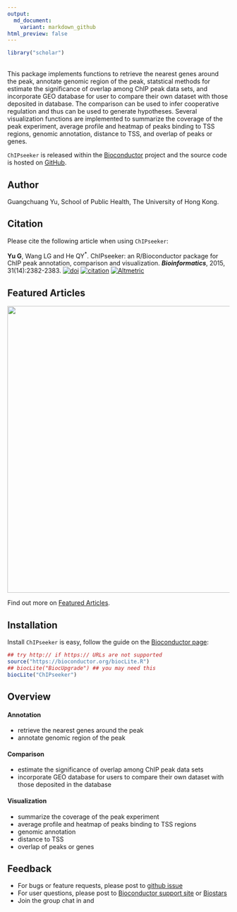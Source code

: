 ```yaml
---
output:
  md_document:
    variant: markdown_github
html_preview: false
---
```



```r
library("scholar")
```


<!-- AddToAny BEGIN -->
<div class="a2a_kit a2a_kit_size_32 a2a_default_style">
<a class="a2a_dd" href="//www.addtoany.com/share"></a>
<a class="a2a_button_facebook"></a>
<a class="a2a_button_twitter"></a>
<a class="a2a_button_google_plus"></a>
</div>
<script async src="//static.addtoany.com/menu/page.js"></script>
<!-- AddToAny END -->

<br>
This package implements functions to retrieve the nearest genes around the peak, annotate genomic region of the peak, statstical methods for estimate the significance of overlap among ChIP peak data sets, and incorporate GEO database for user to compare their own dataset with those deposited in database. The comparison can be used to infer cooperative regulation and thus can be used to generate hypotheses. Several visualization functions are implemented to summarize the coverage of the peak experiment, average profile and heatmap of peaks binding to TSS regions, genomic annotation, distance to TSS, and overlap of peaks or genes.

`ChIPseeker` is released within the [Bioconductor](https://www.bioconductor.org/packages/ChIPseeker) project and the source code is hosted on <a href="https://github.com/GuangchuangYu/ChIPseeker"><i class="fa fa-github fa-lg"></i> GitHub</a>.

<link rel="stylesheet" href="https://maxcdn.bootstrapcdn.com/font-awesome/4.6.1/css/font-awesome.min.css">

## <i class="fa fa-user"></i> Author

Guangchuang Yu, School of Public Health, The University of Hong Kong.

## <i class="fa fa-book"></i> Citation

Please cite the following article when using `ChIPseeker`:

__Yu G__, Wang LG and He QY<sup>*</sup>. ChIPseeker: an R/Bioconductor package for ChIP peak annotation, comparison and visualization. **_Bioinformatics_**, 2015, 31(14):2382-2383. 
[![doi](https://img.shields.io/badge/doi-10.1093/bioinformatics/btv145-blue.svg?style=flat)](http://dx.doi.org/10.1093/bioinformatics/btv145)
[![citation](https://img.shields.io/badge/cited%20by-`r sum(get_article_cite_history('DO5oG40AAAAJ', '9pM33mqn1YgC')$cites)`-blue.svg?style=flat)](https://scholar.google.com.hk/scholar?oi=bibs&hl=en&cites=12053363057899219488)
[![Altmetric](https://img.shields.io/badge/Altmetric-`r x <- readLines("https://www.altmetric.com/details/3781087"); gsub("^.*score=(\\d+)\\D+.*$", '\\1', x[grep("style=donut&score=", x)])`-blue.svg?style=flat)](https://www.altmetric.com/details/3781087)


<script type="text/javascript" src="https://d1bxh8uas1mnw7.cloudfront.net/assets/embed.js"></script>

<div data-badge-popover="right" data-badge-type="4" data-doi="10.1093/bioinformatics/btv145" class="altmetric-embed"></div>


## <i class="fa fa-pencil"></i> Featured Articles

<img src="featured_img/heatmap2016.gif" width="650">


<i class="fa fa-hand-o-right"></i> Find out more on <i class="fa fa-pencil"></i> [Featured Articles](https://guangchuangyu.github.io/ChIPseeker/featuredArticles/).

## <i class="fa fa-download"></i> Installation

Install `ChIPseeker` is easy, follow the guide on the [Bioconductor page](https://bioconductor.org/packages/ChIPseeker):


```r
## try http:// if https:// URLs are not supported
source("https://bioconductor.org/biocLite.R")
## biocLite("BiocUpgrade") ## you may need this
biocLite("ChIPseeker")
```

## <i class="fa fa-cogs"></i> Overview

#### <i class="fa fa-angle-double-right"></i> Annotation

+ retrieve the nearest genes around the peak
+ annotate genomic region of the peak

#### <i class="fa fa-angle-double-right"></i> Comparison

+ estimate the significance of overlap among ChIP peak data sets
+ incorporate GEO database for users to compare their own dataset with those deposited in the database

#### <i class="fa fa-angle-double-right"></i> Visualization

+ summarize the coverage of the peak experiment
+ average profile and heatmap of peaks binding to TSS regions
+ genomic annotation
+ distance to TSS
+ overlap of peaks or genes

<!--

## <i class="fa fa-code-fork"></i> Projects that depend on ChIPseeker


<i class="fa fa-hand-o-right"></i> Find out <del>more</del> on <i class="fa fa-github-alt"></i> [github](http://scisoft-net-map.isri.cmu.edu/application/ChIPseeker/gitprojects).
-->

## <i class="fa fa-comment"></i> Feedback

<ul class="fa-ul">
	<li><i class="fa-li fa fa-bug"></i> For bugs or feature requests, please post to <i class="fa fa-github-alt"></i> <a href="https://github.com/GuangchuangYu/ChIPseeker/issues">github issue</a></li>
	<li><i class="fa-li fa fa-question"></i> For user questions, please post to <i class="fa fa-support"></i> <a href="https://support.bioconductor.org">Bioconductor support site</a> or <a href="https://www.biostars.org">Biostars</a></li>
	<li><i class="fa-li fa fa-commenting"></i> Join the group chat in <a href="https://twitter.com/hashtag/ChIPseeker"><i class="fa fa-twitter fa-lg"></i></a> and <a href="http://huati.weibo.com/k/ChIPseeker"><i class="fa fa-weibo fa-lg"></i></a></li>
</ul>


